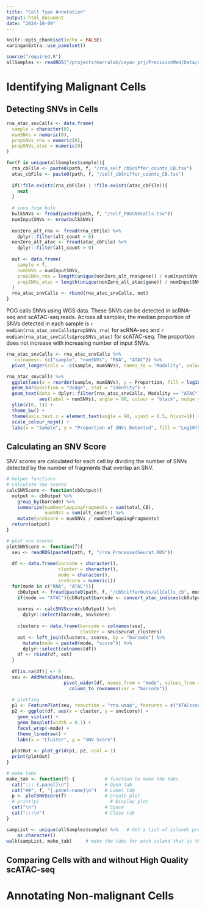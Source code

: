```yaml
---
title: "Cell Type Annotation"
output: html_document
date: "2024-10-09"
---
```


```r
knitr::opts_chunk$set(echo = FALSE)
xaringanExtra::use_panelset()

source("required.R")
allSamples <- readRDS("/projects/marralab/cayan_prj/PrecisionMed/Data/allSamples_mergedProcessedSeurat.RDS")
```

# Identifying Malignant Cells

## Detecting SNVs in Cells

```r
rna_atac_snvCalls <- data.frame(
  sample = character(0),
  numSNVs = numeric(0),
  propSNVs_rna = numeric(0),
  propSNVs_atac = numeric(0)
)

for(f in unique(allSamples$sample)){
  rna_cbFile <- paste0(path, f, "/rna_self_cbSniffer_counts_CB.tsv")
  atac_cbFile <- paste0(path, f, "/self_cbSniffer_counts_CB.tsv")
  
  if(!file.exists(rna_cbFile) | !file.exists(atac_cbFile)){
    next
  }
  
  # snvs from bulk
  bulkSNVs <- fread(paste0(path, f, "/self_POGSNVcalls.tsv"))
  numInputSNVs <- nrow(bulkSNVs)
  
  nonZero_alt_rna <- fread(rna_cbFile) %>%
    dplyr::filter(alt_count > 0)
  nonZero_alt_atac <- fread(atac_cbFile) %>%
    dplyr::filter(alt_count > 0)
  
  out <- data.frame(
    sample = f,
    numSNVs = numInputSNVs,
    propSNVs_rna = length(unique(nonZero_alt_rna$gene)) / numInputSNVs,
    propSNVs_atac = length(unique(nonZero_alt_atac$gene)) / numInputSNVs
  )
  rna_atac_snvCalls <- rbind(rna_atac_snvCalls, out)
}
```

POG calls SNVs using WGS data. These SNVs can be detected in scRNA-seq and scATAC-seq reads. Across all samples, the median proportion of SNVs detected in each sample is `r median(rna_atac_snvCalls$propSNVs_rna)` for scRNA-seq and `r median(rna_atac_snvCalls$propSNVs_atac)` for scATAC-seq. The proportion does not increase with increasing number of input SNVs. 

```r
rna_atac_snvCalls <- rna_atac_snvCalls %>%
  `colnames<-`(c("sample", "numSNVs", "RNA", "ATAC")) %>%
  pivot_longer(cols = -c(sample, numSNVs), names_to = "Modality", values_to = "Proportion")

rna_atac_snvCalls %>%
  ggplot(aes(x = reorder(sample, numSNVs), y = Proportion, fill = log10(numSNVs), colour = Modality)) +
  geom_bar(position = "dodge", stat = "identity") +
  geom_text(data = dplyr::filter(rna_atac_snvCalls, Modality == "ATAC"),
            aes(label = numSNVs), angle = 90, colour = "black", nudge_y = 0.1, size = 3.5) +
  ylim(c(0, 1)) +
  theme_bw() +
  theme(axis.text.x = element_text(angle = 90, vjust = 0.5, hjust=1)) +
  scale_colour_nejm() +
  labs(x = "Sample", y = "Proportion of SNVs Detected", fill = "Log10(Number\nof SNVs)")
```

## Calculating an SNV Score

SNV scores are calculated for each cell by dividing the number of SNVs detected by the number of fragments that overlap an SNV.

```r
# helper functions
# calculate snv scores
calcSNVScore <- function(cbOutput){
  output <- cbOutput %>%
    group_by(barcode) %>%
    summarize(numOverlappingFragments = sum(total_CB),
              numSNVs = sum(alt_count)) %>%
    mutate(snvScore = numSNVs / numOverlappingFragments)
  return(output)
}

# plot snv scores
plotSNVScore <- function(f){
  seu <- readRDS(paste0(path, f, "/rna_ProcessedSeurat.RDS"))
  
  df <- data.frame(barcode = character(),
                   cluster = character(),
                   mode = character(),
                   snvScore = numeric())
  for(mode in c("RNA", "ATAC")){
    cbOutput <- fread(paste0(path, f, "/cbSnifferOuts/allCells_cb", mode, "_counts_CB.tsv"))
    if(mode == "ATAC"){cbOutput$barcode <- convert_atac_indices(cbOutput$barcode)}
    
    scores <- calcSNVScore(cbOutput) %>%
      dplyr::select(barcode, snvScore)
    
    clusters <- data.frame(barcode = colnames(seu),
                           cluster = seu$seurat_clusters)
    out <- left_join(clusters, scores, by = "barcode") %>%
      mutate(mode = paste0(mode, "score")) %>%
      dplyr::select(colnames(df))
    df <- rbind(df, out)
  }
  
  df[is.na(df)] <- 0
  seu <- AddMetaData(seu,
                     pivot_wider(df, names_from = "mode", values_from = "snvScore") %>%
                       column_to_rownames(var = "barcode"))
  
  # plotting
  p1 <- FeaturePlot(seu, reduction = "rna.umap", features = c("ATACscore", "RNAscore"))
  p2 <- ggplot(df, aes(x = cluster, y = snvScore)) +
    geom_violin() +
    geom_boxplot(width = 0.1) +
    facet_wrap(~mode) +
    theme_linedraw() +
    labs(x = "Cluster", y = "SNV Score")
  
  plotOut <- plot_grid(p1, p2, ncol = 1)
  print(plotOut)
}

# make tabs
make_tab <- function(f) {           # function to make the tabs
  cat("::: {.panel}\n")             # Open tab
  cat("##", f, "{.panel-name}\n")   # Label tab
  p <- plotSNVScore(f)              # Create plot
  # print(p)                          # Display plot
  cat("\n")                         # Space
  cat(":::\n")                      # Close tab
}
```

::::: {.panelset}
```r
sampList <- unique(allSamples$sample) %>%   # Get a list of islands present in the dataset
    as.character()
walk(sampList, make_tab)     # make the tabs for each island that is there
```
:::::

## Comparing Cells with and without High Quality scATAC-seq



# Annotating Non-malignant Cells






